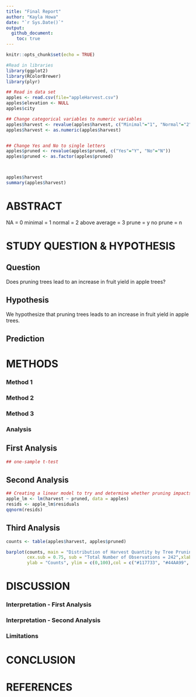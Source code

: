 ```yaml
---
title: "Final Report"
author: "Kayla Howa"
date: "`r Sys.Date()`"
output:
  github_document:
    toc: true
---
```


```r
knitr::opts_chunk$set(echo = TRUE)

#Read in libraries
library(ggplot2)
library(RColorBrewer)
library(plyr)

## Read in data set
apples <- read.csv(file="appleHarvest.csv")
apples$elevation <- NULL
apples$city

## Change categorical variables to numeric variables
apples$harvest <- revalue(apples$harvest, c("Minimal"="1", "Normal"="2", "Above average"="3"))
apples$harvest <- as.numeric(apples$harvest)


## Change Yes and No to single letters
apples$pruned <- revalue(apples$pruned, c("Yes"="Y", "No"="N"))
apples$pruned <- as.factor(apples$pruned)



apples$harvest
summary(apples$harvest)

```

# ABSTRACT
NA = 0
minimal = 1
normal = 2
above average = 3
prune = y
no prune = n

# STUDY QUESTION & HYPOTHESIS

## Question
Does pruning trees lead to an increase in fruit yield in apple trees?


## Hypothesis
We hypothesize that pruning trees leads to an increase in fruit yield in apple trees.

## Prediction


## 

# METHODS

### Method 1


### Method 2


### Method 3



### Analysis



## First Analysis
```r
## one-sample t-test 


```

## Second Analysis

```r
## Creating a linear model to try and determine whether pruning impacts apple harvest abundance
apple_lm <- lm(harvest ~ pruned, data = apples)
resids <- apple_lm$residuals
qqnorm(resids)


```

## Third Analysis

```r
counts <- table(apples$harvest, apples$pruned)

barplot(counts, main = "Distribution of Harvest Quantity by Tree Pruning", 
        cex.sub = 0.75, sub = "Total Number of Observations = 242",xlab = "Was the Tree Pruned?", 
        ylab = "Counts", ylim = c(0,100),col = c("#117733", "#44AA99", "#88CCEE"))

```

# DISCUSSION

### Interpretation - First Analysis

### Interpretation - Second Analysis


### Limitations



# CONCLUSION


# REFERENCES


